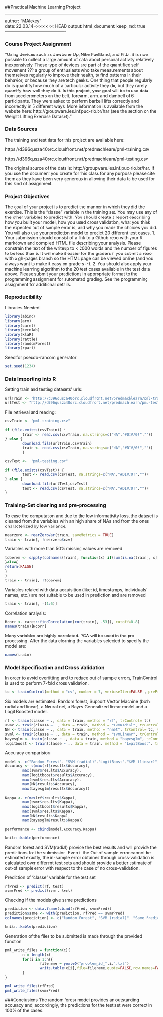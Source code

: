 ##Practical Machine Learning Project

-------------------------------------------

author: "MAlexey"  
date: 22.03.14
<<<<<<< HEAD
output: 
html_document:
keep_md: true
-------------------------------------------

### Course Project Assignment

"Using devices such as Jawbone Up, Nike FuelBand, and Fitbit it is now possible to collect a large amount of data about personal activity relatively inexpensively. These type of devices are part of the quantified self movement ??? a group of enthusiasts who take measurements about themselves regularly to improve their health, to find patterns in their behavior, or because they are tech geeks. One thing that people regularly do is quantify how much of a particular activity they do, but they rarely quantify how well they do it. In this project, your goal will be to use data from accelerometers on the belt, forearm, arm, and dumbell of 6 participants. They were asked to perform barbell lifts correctly and incorrectly in 5 different ways. More information is available from the website here: http://groupware.les.inf.puc-rio.br/har (see the section on the Weight Lifting Exercise Dataset). "


### Data Sources

The training and test data for this project are available here: 

https://d396qusza40orc.cloudfront.net/predmachlearn/pml-training.csv

https://d396qusza40orc.cloudfront.net/predmachlearn/pml-testing.csv

The original source of the data is: http://groupware.les.inf.puc-rio.br/har. If you use the document you create for this class for any purpose please cite them as they have been very generous in allowing their data to be used for this kind of assignment. 

### Project Objectives

The goal of your project is to predict the manner in which they did the exercise. This
is the "classe" variable in the training set. You may use any of the other variables to
predict with. You should create a report describing how you built your model, how you
used cross validation, what you think the expected out of sample error is, and why you
made the choices you did. You will also use your prediction model to predict 20
different test cases.
1. Your submission should consist of a link to a Github repo with your R markdown and
compiled HTML file describing your analysis. Please constrain the text of the writeup
to < 2000 words and the number of figures to be less than 5. It will make it easier for
the graders if you submit a repo with a gh-pages branch so the HTML page can be viewed
online (and you always want to make it easy on graders :-).
2. You should also apply your machine learning algorithm to the 20 test cases available
in the test data above. Please submit your predictions in appropriate format to the
programming assignment for automated grading. See the programming assignment for
additional details. 

### Reproducibility

Libraries Needed

```r
library(abind)
library(arm)
library(caret)
library(kernlab)
library(klaR)
library(rattle)
library(randomForest)
library(rpart)
```

Seed for pseudo-random generator
```r
set.seed(1234)
```

###  Data Importing into R

Setting train and testing datasets' urls:

```r
urlTrain <- "http://d396qusza40orc.cloudfront.net/predmachlearn/pml-training.csv"
urlTest <- "http://d396qusza40orc.cloudfront.net/predmachlearn/pml-testing.csv"
```

File retrieval and reading:

```r
        
    
csvTrain <- "pml-training.csv"

if (file.exists(csvTrain)) {
        train <- read.csv(csvTrain, na.strings=c("NA","#DIV/0!",""))
} else { 
        download.file(urlTrain,csvTrain)
        train <- read.csv(csvTrain, na.strings=c("NA","#DIV/0!",""))
        }                           

csvTest <-  "pml-testing.csv"

if (file.exists(csvTest)) {
        test <- read.csv(csvTest, na.strings=c("NA","#DIV/0!",""))
} else { 
        download.file(urlTest,csvTest)
        test <- read.csv(csvTest, na.strings=c("NA","#DIV/0!",""))
}   
```

### Training-Set cleaning and pre-processing

To ease the computation and due to the low informativity loss, the dataset is cleaned from the variables with an high share of NAs and from the ones characterized by low variance. 


```r
nearzero <- nearZeroVar(train, saveMetrics = TRUE)
train <- train[, !nearzero$nzv]
```

Variables with more than 50% missing values are removed

```r
toberem <- sapply(colnames(train), function(x) if(sum(is.na(train[, x])) > 0.50*nrow(train))    {return(TRUE)
}else{
return(FALSE)
}
)
train <- train[, !toberem]
```

Variables related with data acquisition (like: id, timestamps, individuals' names, etc.) are not suitable to be used in prediction and are removed

```r
train <- train[, -(1:6)]
```

Correlation analysis:

```r
Hcorr <- caret::findCorrelation(cor(train[, -53]), cutoff=0.8)
names(train)[Hcorr]
```

Many variables are highly correlated. PCA will be used in the pre-processing.
After the data cleaning the variables selected to specify the model are:

```r
names(train)
```

### Model Specification and Cross Validation

In order to avoid overfitting and to reduce out of sample errors, TrainControl is used to perform 7-fold cross validation. 

```r
tc <- trainControl(method = "cv", number = 7, verboseIter=FALSE , preProcOptions="pca", allowParallel=TRUE)
```

Six models are estimated: Random forest, Support Vector Machine (both radial and linear), a Neural net, a Bayes Generalized linear model and a Logit Boosted model.

```r
rf <- train(classe ~ ., data = train, method = "rf", trControl= tc)
svmr <- train(classe ~ ., data = train, method = "svmRadial", trControl= tc)
NN <- train(classe ~ ., data = train, method = "nnet", trControl= tc, verbose=FALSE)
svml <- train(classe ~ ., data = train, method = "svmLinear", trControl= tc)
bayesglm <- train(classe ~ ., data = train, method = "bayesglm", trControl= tc)
logitboost <- train(classe ~ ., data = train, method = "LogitBoost", trControl= tc)
```

Accuracy comparision

```r
model <- c("Random Forest", "SVM (radial)","LogitBoost","SVM (linear)","Neural Net", "Bayes GLM")
Accuracy <- c(max(rf$results$Accuracy),
        max(svmr$results$Accuracy),
        max(logitboost$results$Accuracy),
        max(svml$results$Accuracy),
        max(NN$results$Accuracy),
        max(bayesglm$results$Accuracy))
        
Kappa <- c(max(rf$results$Kappa),
        max(svmr$results$Kappa),
        max(logitboost$results$Kappa),
        max(svml$results$Kappa),
        max(NN$results$Kappa),
        max(bayesglm$results$Kappa))  

performance <- cbind(model,Accuracy,Kappa)
```
```r
knitr::kable(performance)
```

Random forest and SVM(radial) provide the best results and will provide the predictions
for the submission. Even if the Out of sample error cannot be estimated exactly, the in-sample error obtained through cross-validation is calculated over different test sets and should provide a better estimate of out-of sample error with respect to the case of no cross-validation.

Prediction of "classe" variable for the test set

```r
rfPred <- predict(rf, test)
svmrPred <- predict(svmr, test)
```

Checking if the models give same predictions

```r
prediction <- data.frame(cbind(rfPred, svmrPred))
prediction$same <- with(prediction, rfPred == svmrPred)
colnames(prediction) <- c("Random Forest", "SVM (radial)", "Same Prediction")

```
```r
knitr::kable(prediction)
```

Generation of the files to be submitted is made through the provided function

```r
pml_write_files = function(x){
        n = length(x)
        for(i in 1:n){
                filename = paste0("problem_id_",i,".txt")
                write.table(x[i],file=filename,quote=FALSE,row.names=FALSE,col.names=FALSE)
        }
}

pml_write_files(rfPred)
pml_write_files(svmrPred)
```


###Conclusions
The random forest model provides an outstanding accuracy and, accordingly, the predictions for the test set were correct in 100% of the cases. 
